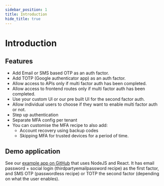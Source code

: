 ```yaml
---
sidebar_position: 1
title: Introduction
hide_title: true
---
```



<MFAPaidBanner />

# Introduction

## Features
- Add Email or SMS based OTP as an auth factor.
- Add TOTP (Google authenticator app) as an auth factor.
- Allow access to APIs only if multi factor auth has been completed.
- Allow access to frontend routes only if multi factor auth has been completed.
- Use your custom UI or our pre built UI for the second factor auth.
- Allow individual users to choose if they want to enable multi factor auth or not.
- Step up authentication
- Separate MFA config per tenant
- You can customise the MFA recipe to also add:
    - Account recovery using backup codes
    - Skipping MFA for trusted devices for a period of time.

## Demo application
See our [example app on GitHub](https://github.com/supertokens/supertokens-auth-react/tree/master/examples/with-mfa) that uses NodeJS and React. It has email password + social login (thirdpartyemailpassword recipe) as the first factor, and SMS OTP (passwordless recipe) or TOTP the second factor (depending on what the user enables).
